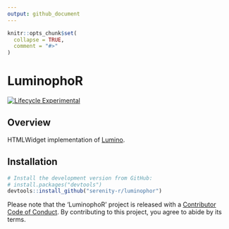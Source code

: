```yaml
---
output: github_document
---
```


<!-- README.md is generated from README.Rmd. Please edit that file -->

```r
knitr::opts_chunk$set(
  collapse = TRUE,
  comment = "#>"
)
```

# LuminophoR

[![Lifecycle Experimental](https://img.shields.io/badge/lifecycle-experimental-orange.svg)](https://www.tidyverse.org/lifecycle/#experimental)

## Overview

HTMLWidget implementation of [Lumino](https://github.com/jupyterlab/lumino).

## Installation

```r
# Install the development version from GitHub:
# install.packages("devtools")
devtools::install_github("serenity-r/luminophor")
```

Please note that the 'LuminophoR' project is released with a [Contributor Code of Conduct](CODE_OF_CONDUCT.md). By contributing to this project, you agree to abide by its terms.
